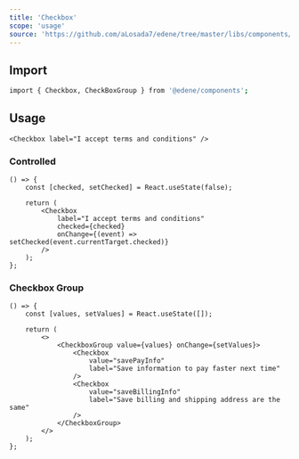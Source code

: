 ```yaml
---
title: 'Checkbox'
scope: 'usage'
source: 'https://github.com/aLosada7/edene/tree/master/libs/components/src/Checkbox'
---
```


## Import

```bash
import { Checkbox, CheckBoxGroup } from '@edene/components';
```

## Usage

```tsx
<Checkbox label="I accept terms and conditions" />
```

### Controlled

```tsx
() => {
    const [checked, setChecked] = React.useState(false);

    return (
        <Checkbox
            label="I accept terms and conditions"
            checked={checked}
            onChange={(event) => setChecked(event.currentTarget.checked)}
        />
    );
};
```

### Checkbox Group

```tsx
() => {
    const [values, setValues] = React.useState([]);

    return (
        <>
            <CheckboxGroup value={values} onChange={setValues}>
                <Checkbox
                    value="savePayInfo"
                    label="Save information to pay faster next time"
                />
                <Checkbox
                    value="saveBillingInfo"
                    label="Save billing and shipping address are the same"
                />
            </CheckboxGroup>
        </>
    );
};
```
